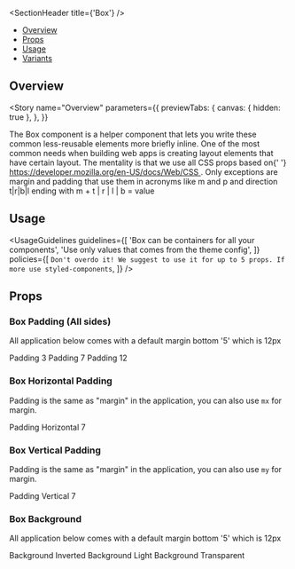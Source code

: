 

<Meta title="Design System/Box" component={Box} />

<SectionHeader title={'Box'} />

- [Overview](#overview)
- [Props](#props)
- [Usage](#usage)
- [Variants](#variants)

## Overview

<Story
  name="Overview"
  parameters={{
    previewTabs: {
      canvas: { hidden: true },
    },
  }}
>
  <Overview>
    <Typography style={{ paddingBottom: '16px' }}>
      The Box component is a helper component that lets you write these common less-reusable
      elements more briefly inline.
    </Typography>
    <Typography style={{ paddingBottom: '16px' }}>
      One of the most common needs when building web apps is creating layout elements that have
      certain layout.
    </Typography>
    <Typography style={{ paddingBottom: '16px' }}>
      The mentality is that we use all CSS props based on{' '}
      <a href="https://developer.mozilla.org/en-US/docs/Web/CSS">
        https://developer.mozilla.org/en-US/docs/Web/CSS
      </a>
      .
    </Typography>
    <Typography>
      Only exceptions are margin and padding that use them in acronyms like m and p and direction
      t|r|b|l ending with m + t | r | l | b = value
    </Typography>
  </Overview>
</Story>

## Usage

<UsageGuidelines
  guidelines={[
    'Box can be containers for all your components',
    'Use only values that comes from the theme config',
  ]}
  policies={[
    `Don't overdo it! We suggest to use it for up to 5 props. If more use styled-components`,
  ]}
/>

## Props

<Props of={Box} />

<SubsectionHeader title="Variants" />

### Box Padding (All sides)

All application below comes with a default margin bottom '5' which is 12px

<Preview>
  <Story name="Box Padding (All sides)">
    <Box backgroundColor={'default'} p={'3'} mb={'5'}>
      Padding 3
    </Box>
    <Box backgroundColor={'default'} p={'7'} mb={'5'}>
      Padding 7
    </Box>
    <Box backgroundColor={'default'} p={'12'} mb={'5'}>
      Padding 12
    </Box>
  </Story>
</Preview>

### Box Horizontal Padding

Padding is the same as "margin" in the application, you can also use `mx` for margin.

<Preview>
  <Story name="Box Horizontal Padding">
    <Box backgroundColor={'default'} px={'7'}>
      Padding Horizontal 7
    </Box>
  </Story>
</Preview>

### Box Vertical Padding

Padding is the same as "margin" in the application, you can also use `my` for margin.

<Preview>
  <Story name="Box Vertical Padding">
    <Box backgroundColor={'default'} py={'7'}>
      Padding Vertical 7
    </Box>
  </Story>
</Preview>

### Box Background

All application below comes with a default margin bottom '5' which is 12px

<Preview>
  <Story name="Box Background">
    <Box backgroundColor={'inverted'} color={'inverted.primary'} mb={'5'}>
      Background Inverted
    </Box>
    <Box backgroundColor={'default'} mb={'5'}>
      Background Light
    </Box>
    <Box backgroundColor={'transparent'} mb={'5'}>
      Background Transparent
    </Box>
  </Story>
</Preview>
